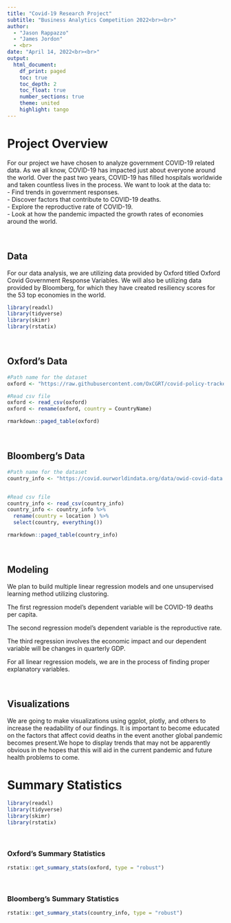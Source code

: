 ```yaml
---
title: "Covid-19 Research Project"
subtitle: "Business Analytics Competition 2022<br><br>" 
author: 
  - "Jason Rappazzo"
  - "James Jordon"
  - <br>
date: "April 14, 2022<br><br>"
output: 
  html_document:
    df_print: paged
    toc: true
    toc_depth: 2
    toc_float: true
    number_sections: true
    theme: united
    highlight: tango
---
```


# Project Overview

For our project we have chosen to analyze government COVID-19 related data. As we all know, COVID-19 has impacted just about everyone around the world. Over the past two years, COVID-19 has filled hospitals worldwide and taken countless lives in the process. We want to look at the data to:
<br>
 - Find trends in government responses.
<br>
 - Discover factors that contribute to COVID-19 deaths.
<br> 
 - Explore the reproductive rate of COVID-19.
<br>
 - Look at how the pandemic impacted the growth rates of economies around the world.

<br>

## Data

For our data analysis, we are utilizing data provided by Oxford titled Oxford Covid Government Response Variables. We will also be utilizing data provided by Bloomberg, for which they have created resiliency scores for the 53 top economies in the world. 

```r
library(readxl)
library(tidyverse)
library(skimr)
library(rstatix)

```

<br>

## Oxford's Data
```r
#Path name for the dataset
oxford <- "https://raw.githubusercontent.com/OxCGRT/covid-policy-tracker/master/data/OxCGRT_latest.csv"

#Read csv file
oxford <- read_csv(oxford)
oxford <- rename(oxford, country = CountryName)

rmarkdown::paged_table(oxford)
```

<br>

## Bloomberg's Data
```r

#Path name for the dataset
country_info <- "https://covid.ourworldindata.org/data/owid-covid-data.csv"


#Read csv file
country_info <- read_csv(country_info)
country_info <- country_info %>% 
  rename(country = location ) %>% 
  select(country, everything())

rmarkdown::paged_table(country_info)
```

<br>

## Modeling

We plan to build multiple linear regression models and one unsupervised learning method utilizing clustoring. 

The first regression model's dependent variable will be COVID-19 deaths per capita.

The second regression model's dependent variable is the reproductive rate.

The third regression involves the economic impact and our dependent variable will be changes in quarterly GDP.


For all linear regression models, we are in the process of finding proper explanatory variables.


<br>

## Visualizations

We are going to make visualizations using ggplot, plotly, and others to increase the readability of our findings. It is important to become educated on the factors that affect covid deaths in the event another global pandemic becomes present.We hope to display trends that may not be apparently obvious in the hopes that this will aid in the current pandemic and future health problems to come.

# Summary Statistics
```r
library(readxl)
library(tidyverse)
library(skimr)
library(rstatix)

```


<br>


### Oxford's Summary Statistics
```r
rstatix::get_summary_stats(oxford, type = "robust")
```
<br>



### Bloomberg's Summary Statistics
```r
rstatix::get_summary_stats(country_info, type = "robust")
```

